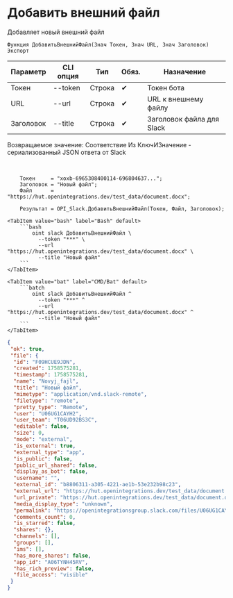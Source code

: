 ﻿---
sidebar_position: 3
description: Добавить внешний файл и другие функции для работы с Slack в Открытом пакете интеграций - бесплатной open-source библиотеке интеграций для 1С:Предприятие 8, OneScript и CLI
keywords: [1C, 1С, 1С:Предприятие, 1С:Предприятие 8.3, API, Интеграция, Сервисы, Обмен, OneScript, CLI, Slack]
---


# Добавить внешний файл
 Добавляет новый внешний файл



`Функция ДобавитьВнешнийФайл(Знач Токен, Знач URL, Знач Заголовок) Экспорт`

  | Параметр | CLI опция | Тип | Обяз. | Назначение |
  |-|-|-|-|-|
  | Токен | --token | Строка | &#x2714; | Токен бота |
  | URL | --url | Строка | &#x2714; | URL к внешнему файлу |
  | Заголовок | --title | Строка | &#x2714; | Заголовок файла для Slack |

  
  Возвращаемое значение:   Соответствие Из КлючИЗначение - сериализованный JSON ответа от Slack

<br/>



```bsl title="Пример использования для 1С:Предприятие/OneScript"
    Токен     = "xoxb-6965308400114-696804637...";
    Заголовок = "Новый файл";
    Файл      = "https://hut.openintegrations.dev/test_data/document.docx";

    Результат = OPI_Slack.ДобавитьВнешнийФайл(Токен, Файл, Заголовок);
```
    

 <Tabs>
  
    <TabItem value="bash" label="Bash" default>
        ```bash
            oint slack ДобавитьВнешнийФайл \
              --token "***" \
              --url "https://hut.openintegrations.dev/test_data/document.docx" \
              --title "Новый файл"
        ```
    </TabItem>
  
    <TabItem value="bat" label="CMD/Bat" default>
        ```batch
            oint slack ДобавитьВнешнийФайл ^
              --token "***" ^
              --url "https://hut.openintegrations.dev/test_data/document.docx" ^
              --title "Новый файл"
        ```
    </TabItem>
</Tabs>


```json title="Результат"
{
 "ok": true,
 "file": {
  "id": "F09HCUE9JDN",
  "created": 1758575281,
  "timestamp": 1758575281,
  "name": "Novyj_fajl",
  "title": "Новый файл",
  "mimetype": "application/vnd.slack-remote",
  "filetype": "remote",
  "pretty_type": "Remote",
  "user": "U06UG1CAYH2",
  "user_team": "T06UD92BS3C",
  "editable": false,
  "size": 0,
  "mode": "external",
  "is_external": true,
  "external_type": "app",
  "is_public": false,
  "public_url_shared": false,
  "display_as_bot": false,
  "username": "",
  "external_id": "b8806311-a305-4221-ae1b-53e232b98c23",
  "external_url": "https://hut.openintegrations.dev/test_data/document.docx",
  "url_private": "https://hut.openintegrations.dev/test_data/document.docx",
  "media_display_type": "unknown",
  "permalink": "https://openintegrationsgroup.slack.com/files/U06UG1CAYH2/F09HCUE9JDN/novyj_fajl",
  "comments_count": 0,
  "is_starred": false,
  "shares": {},
  "channels": [],
  "groups": [],
  "ims": [],
  "has_more_shares": false,
  "app_id": "A06TYNH45RV",
  "has_rich_preview": false,
  "file_access": "visible"
 }
}
```
